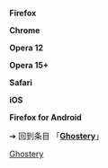 '''Firefox'''<br/>{{LSR
  | article                = Ghostery
  | latest release version = 5.1.2
  | latest release date    = {{release date and age|2014|03|05}}
}}

'''Chrome'''<br/>{{LSR
  | article                = Ghostery
  | latest release version = 5.1.2
  | latest release date    = 
}}


'''Opera 12'''<br/>{{LSR
  | article                = Ghostery
  | latest release version = 0.10.0
  | latest release date    = 
}}

'''Opera 15+'''<br/>{{LSR
  | article                = Ghostery
  | latest release version = 5.1.0
  | latest release date    = 
}}

'''Safari'''<br/>{{LSR
  | article                = Ghostery
  | latest release version = 5.1.0
  | latest release date    = 
}}

'''iOS'''<br/>{{LSR
  | article                = Ghostery
  | latest release version = 1.4.0
  | latest release date    = {{release date and age|2014|03|03}}
}}

'''Firefox for Android '''<br/>{{LSR
  | article                = Ghostery
  | latest release version = 5.1.2
  | latest release date    = 
}}

<noinclude>
➔ 回到条目 「'''[[Ghostery]]'''」
[[Category:最新稳定版模板|Ghostery]]
</noinclude>